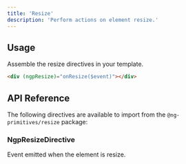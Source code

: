 ```yaml
---
title: 'Resize'
description: 'Perform actions on element resize.'
---
```


## Usage

Assemble the resize directives in your template.

```html
<div (ngpResize)="onResize($event)"></div>
```

## API Reference

The following directives are available to import from the `@ng-primitives/resize` package:

### NgpResizeDirective

<ResponseField name="ngpResize" type="boolean">
  Event emitted when the element is resize.
</ResponseField>
